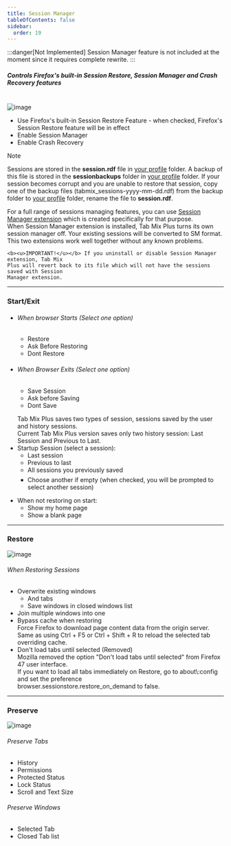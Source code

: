 ```yaml
---
title: Session Manager
tableOfContents: false
sidebar:
  order: 19
---
```



:::danger[Not Implemented]
Session Manager feature is not included at the moment since it requires complete rewrite.
:::

##### Controls Firefox's built-in Session Restore, Session Manager and Crash Recovery features

<br />

<Image class="help-img" src={sessionStartexit} alt="image" />

<div class="topic">
  <ul class="list-disc pl-8">
    <li>
      Use Firefox's built-in Session Restore Feature - when checked, Firefox's Session Restore
      feature will be in effect
    </li>
    <li class="default">Enable Session Manager</li>
    <li class="default">Enable Crash Recovery</li>
  </ul>

  <aside aria-label="Note" class="starlight-aside starlight-aside--note">
    <p class="starlight-aside__title" aria-hidden="true">Note</p>
    <p>
      Sessions are stored in the <b>session.rdf</b> file in
      <a href="https://support.mozilla.org/en-US/kb/profiles-where-firefox-stores-user-data?redirectlocale=en-US&redirectslug=Profiles" target="_blank">your profile</a>
      folder. A backup of this file is stored in the <b>sessionbackups</b> folder in
      <a href="https://support.mozilla.org/en-US/kb/profiles-where-firefox-stores-user-data?redirectlocale=en-US&redirectslug=Profiles" target="_blank">your profile</a>
      folder. If your session becomes corrupt and you are unable to restore that session, copy
      one of the backup files (tabmix_sessions-yyyy-mm-dd.rdf) from the backup folder to
      <a href="https://support.mozilla.org/en-US/kb/profiles-where-firefox-stores-user-data?redirectlocale=en-US&redirectslug=Profiles" target="_blank">your profile</a>
      folder, rename the file to <b>session.rdf</b>.
    </p>
  </aside>
  <aside aria-label="Note" class="starlight-aside starlight-aside--note">
    For a full range of sessions managing features, you can use
    <a href="https://addons.mozilla.org/en-US/firefox/addon/session-manager/" target="_blank">Session Manager extension</a>
    which is created specifically for that purpose.<br />
    When Session Manager extension is installed, Tab Mix Plus turns its own session manager
    off. Your existing sessions will be converted to SM format. This two extensions work well
    together without any known problems.

    <b><u>IMPORTANT!</u></b> If you uninstall or disable Session Manager extension, Tab Mix
    Plus will revert back to its file which will not have the sessions saved with Session
    Manager extension.
  </aside>
</div>

---
<div class="topic">
  <h3>Start/Exit</h3>
  <ul class="list-disc pl-8">
    <li>
      <h6>When browser Starts <span class="font-normal">(Select one option)</span></h6>
      <ul class="list-disc pl-8">
        <li>Restore</li>
        <li>Ask Before Restoring</li>
        <li class="default">Dont Restore</li>
      </ul>
    </li>
  </ul>
  <ul class="list-disc pl-8">
    <li>
      <h6>When Browser Exits <span class="font-normal">(Select one option)</span></h6>
      <ul class="list-disc pl-8">
        <li class="default">Save Session</li>
        <li>Ask before Saving</li>
        <li>Dont Save</li>
      </ul>
    </li>
  </ul>
</div>

<ul class="topic list-disc pl-8">
  Tab Mix Plus saves two types of session, sessions saved by the user and history sessions.<br />
  Current Tab Mix Plus version saves only two history session: Last Session and Previous to
  Last.<br />
  <li>
    Startup Session (select a session):
    <ul class="list-disc pl-8">
      <li class="default">Last session</li>
      <li>Previous to last</li>
      <li>All sessions you previously saved</li>
      <li style="margin-top: 6px; list-style-type: square">
        Choose another if empty (when checked, you will be prompted to select another session)
      </li>
    </ul>
  </li>
</ul>

<ul class="topic list-disc pl-8">
  <li>
    When not restoring on start:
    <ul class="circle list-disc pl-8">
      <li class="default">Show my home page</li>
      <li>Show a blank page</li>
    </ul>
  </li>
</ul>

---
<h3>Restore</h3>
<Image class="help-img" src={sessionRestore} alt="image" />

<div class="topic">
  <a name="restore"></a>
  <h6>When Restoring Sessions</h6>
  <ul class="list-disc pl-8">
    <li class="default">
      Overwrite existing windows
      <ul class="square list-disc pl-8">
        <li class="default">And tabs</li>
        <li class="default">Save windows in closed windows list</li>
      </ul>
    </li>
    <li>Join multiple windows into one</li>
    <li>
      Bypass cache when restoring
      <aside aria-label="Note" class="starlight-aside starlight-aside--note">
        Force Firefox to download page content data from the origin server. Same as using
        Ctrl + F5 or Ctrl + Shift + R to reload the selected tab overriding cache.
      </aside>
    </li>
    <li>
      Don't load tabs until selected (Removed)
      <aside aria-label="Note" class="starlight-aside starlight-aside--note">
        Mozilla removed the option "Don't load tabs until selected" from Firefox 47 user
        interface.<br />
        If you want to load all tabs immediately on Restore, go to about\:config and set the
        preference<br />
        browser.sessionstore.restore_on_demand to false.
      </aside>
    </li>
  </ul>
</div>

---
<h3>Preserve</h3>
<Image class="help-img" src={sessionPreserve} alt="image" />

<div class="topic">
  <a name="preserve"></a>
  <h6>Preserve Tabs</h6>
  <ul class="list-disc pl-8">
    <li class="default">History</li>
    <li class="default">Permissions</li>
    <li class="default">Protected Status</li>
    <li class="default">Lock Status</li>
    <li class="default">Scroll and Text Size</li>
  </ul>
</div>

<div class="topic">
  <h6>Preserve Windows</h6>
  <ul class="list-disc pl-8">
    <li class="default">Selected Tab</li>
    <li>Closed Tab list</li>
  </ul>
</div>
